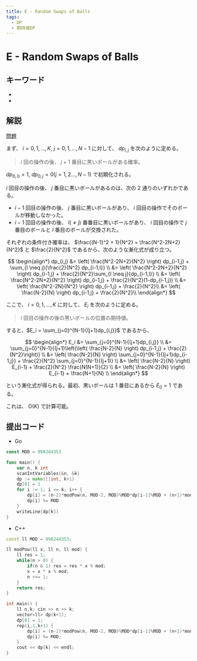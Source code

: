 ```yaml
---
title: E - Random Swaps of Balls
tags:
  - DP
  - 期待値DP
---
```


# E - Random Swaps of Balls

## キーワード


- <Tag tag="DP" />
- <Tag tag="期待値DP" />

## 解説

[問題](https://atcoder.jp/contests/abc360/tasks/abc360_e)

まず、 $i=0,1,\dots,K, ~ j=0,1,\dots,N-1$ に対して、 $dp_{i,j}$ を次のように定める。

> $i$ 回の操作の後、 $j+1$ 番目に黒いボールがある確率。

$dp_{0,0} = 1,~dp_{0,j} = 0 (j=1,2\dots,N-1)$ で初期化される。

$i$ 回目の操作の後、 $j$ 番目に黒いボールがあるのは、次の 2 通りのいずれかである。

- $i-1$ 回目の操作の後、 $j$ 番目に黒いボールがあり、 $i$ 回目の操作でそのボールが移動しなかった。
- $i-1$ 回目の操作の後、 $l (\neq j)$ 番番目に黒いボールがあり、 $i$ 回目の操作で $j$ 番目のボールと $l$ 番目のボールが交換された。

それぞれの条件付き確率は、 $\frac{(N-1)^2 + 1}{N^2} = \frac{N^2-2N+2}{N^2}$ と $\frac{2}{N^2}$ であるから、次のような漸化式が成り立つ。

$$
\begin{align*}
dp_{i,j} &= \left( \frac{N^2-2N+2}{N^2} \right) dp_{i-1,j} + \sum_{l \neq j}{\frac{2}{N^2} dp_{i-1,l}} \\
&= \left( \frac{N^2-2N+2}{N^2} \right) dp_{i-1,j} + \frac{2}{N^2}\sum_{l \neq j}{dp_{i-1,l}} \\
&= \left( \frac{N^2-2N+2}{N^2} \right) dp_{i-1,j} + \frac{2}{N^2}(1-dp_{i-1,j}) \\
&= \left( \frac{N^2-2N}{N^2} \right) dp_{i-1,j} + \frac{2}{N^2}\\
&= \left( \frac{N-2}{N} \right) dp_{i-1,j} + \frac{2}{N^2}\\
\end{align*}
$$

ここで、 $i=0,1,\dots,K$ に対して、 $E_i$ を次のように定める。

> $i$ 回目の操作の後の黒いボールの位置の期待値。

すると、$E_i = \sum_{j=0}^{N-1}{(j+1)dp_{i,j}}$ であるから、

$$
\begin{align*}
E_i &= \sum_{j=0}^{N-1}{(j+1)dp_{i,j}} \\
&= \sum_{j=0}^{N-1}{(j+1)\left(\left( \frac{N-2}{N} \right) dp_{i-1,j} + \frac{2}{N^2}\right)} \\
&= \left( \frac{N-2}{N} \right) \sum_{j=0}^{N-1}{(j+1)dp_{i-1,j}} + \frac{2}{N^2} \sum_{j=0}^{N-1}{(j+1)} \\
&= \left( \frac{N-2}{N} \right) E_{i-1} + \frac{2}{N^2} \frac{N(N+1)}{2} \\
&= \left( \frac{N-2}{N} \right) E_{i-1} + \frac{N+1}{N} \\
\end{align*}
$$

という漸化式が得られる。最初、黒いボールは $1$ 番目にあるから $E_0 = 1$ である。

これは、 $\mathrm{O}(K)$ で計算可能。

## 提出コード

- Go

```go
const MOD = 998244353

func main() {
	var n, k int
	scanIntVariables(&n, &k)
	dp := make([]int, k+1)
	dp[0] = 1
	for i := 1; i <= k; i++ {
		dp[i] = (n-2)*modPow(n, MOD-2, MOD)%MOD*dp[i-1]%MOD + (n+1)*modPow(n, MOD-2, MOD)%MOD
		dp[i] %= MOD
	}
	writeLine(dp[k])
}
```

- C++

```cpp
const ll MOD = 998244353;

ll modPow(ll x, ll n, ll mod) {
    ll res = 1;
    while(n > 0) {
        if(n & 1) res = res * x % mod;
        x = x * x % mod;
        n >>= 1;
    }
    return res;
}

int main() {
    ll n,k; cin >> n >> k;
    vector<ll> dp(k+1);
    dp[0] = 1;
    rep(i,1,k+1) {
        dp[i] = (n-2)*modPow(n, MOD-2, MOD)%MOD*dp[i-1]%MOD + (n+1)*modPow(n, MOD-2, MOD)%MOD;
		dp[i] %= MOD;
    }
    cout << dp[k] << endl;
}
```
